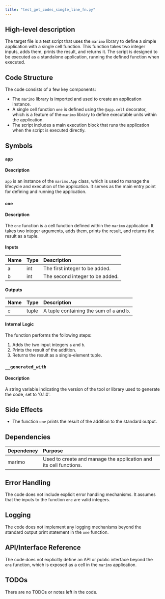 ```yaml
---
title: "test_get_codes_single_line_fn.py"
---
```


## High-level description

The target file is a test script that uses the `marimo` library to define a simple application with a single cell function. This function takes two integer inputs, adds them, prints the result, and returns it. The script is designed to be executed as a standalone application, running the defined function when executed.

## Code Structure

The code consists of a few key components:
- The `marimo` library is imported and used to create an application instance.
- A single cell function `one` is defined using the `@app.cell` decorator, which is a feature of the `marimo` library to define executable units within the application.
- The script includes a main execution block that runs the application when the script is executed directly.

## Symbols

### `app`
#### Description
`app` is an instance of the `marimo.App` class, which is used to manage the lifecycle and execution of the application. It serves as the main entry point for defining and running the application.

### `one`
#### Description
The `one` function is a cell function defined within the `marimo` application. It takes two integer arguments, adds them, prints the result, and returns the result as a tuple.

#### Inputs
| Name | Type | Description |
|:-----|:-----|:------------|
| a | int | The first integer to be added. |
| b | int | The second integer to be added. |

#### Outputs
| Name | Type | Description |
|:-----|:-----|:------------|
| c | tuple | A tuple containing the sum of `a` and `b`. |

#### Internal Logic
The function performs the following steps:
1. Adds the two input integers `a` and `b`.
2. Prints the result of the addition.
3. Returns the result as a single-element tuple.

### `__generated_with`
#### Description
A string variable indicating the version of the tool or library used to generate the code, set to '0.1.0'.

## Side Effects
- The function `one` prints the result of the addition to the standard output.

## Dependencies

| Dependency | Purpose |
|:-----------|:--------|
| marimo | Used to create and manage the application and its cell functions. |

## Error Handling
The code does not include explicit error handling mechanisms. It assumes that the inputs to the function `one` are valid integers.

## Logging
The code does not implement any logging mechanisms beyond the standard output print statement in the `one` function.

## API/Interface Reference
The code does not explicitly define an API or public interface beyond the `one` function, which is exposed as a cell in the `marimo` application.

## TODOs
There are no TODOs or notes left in the code.